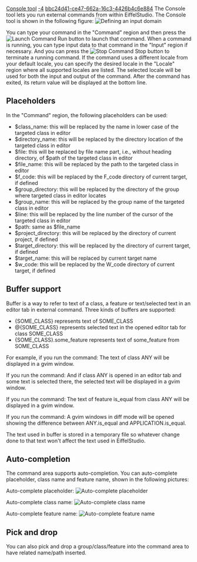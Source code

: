 [[Property:title|Console tool]]
[[Property:weight|-4]]
[[Property:uuid|bbc24d41-ce47-662a-16c3-4426b4c6e884]]
The Console tool lets you run external commands from within EiffelStudio. The Console tool is shown in the following figure: 
[[Image:console1|Defining an input domain]]  

You can type your command in the "Command" region and then press the  [[Image:metrics-tool--debug-run-icon|Launch Command]]  Run button to launch that command. When a command is running, you can type input data to that command in the "Input" region if necessary. And you can press the  [[Image:metrics-tool--debug-stop-icon|Stop Command]]  Stop button to terminate a running command. If the command uses a different locale from your default locale, you can specify the desired locale in the "Locale" region where all supported locales are listed. The selected locale will be used for both the input and output of the command. After the command has exited, its return value will be displayed at the bottom line. 

==Placeholders==

In the "Command" region, the following placeholders can be used: 
* $class_name: this will be replaced by the name in lower case of the targeted class in editor
* $directory_name: this will be replaced by the directory location of the targeted class in editor
* $file: this will be replaced by file name part, i.e., without heading directory, of $path of the targeted class in editor
* $file_name: this will be replaced by the path to the targeted class in editor
* $f_code: this will be replaced by the F_code directory of current target, if defined
* $group_directory: this will be replaced by the directory of the group where targeted class in editor locates
* $group_name: this will be replaced by the group name of the targeted class in editor
* $line: this will be replaced by the line number of the cursor of the targeted class in editor
* $path: same as $file_name
* $project_directory: this will be replaced by the directory of current project, if defined
* $target_directory: this will be replaced by the directory of current target, if defined
* $target_name: this will be replaced by current target name
* $w_code: this will be replaced by the W_code directory of current target, if defined

==Buffer support==

Buffer is a way to refer to text of a class, a feature or text/selected text in an editor tab in external command. Three kinds of buffers are supported:
* {<eiffel>SOME_CLASS</eiffel>} represents text of <eiffel>SOME_CLASS</eiffel>
* @{<eiffel>SOME_CLASS</eiffel>} represents selected text in the opened editor tab for class <eiffel>SOME_CLASS</eiffel>
* {<eiffel>SOME_CLASS</eiffel>}.<eiffel>some_feature</eiffel> represents text of <eiffel>some_feature</eiffel> from <eiffel>SOME_CLASS</eiffel>

For example, if you run the command: 
{{note| gvim {<eiffel>ANY</eiffel>} }}
The text of class <eiffel>ANY</eiffel> will be displayed in a gvim window. 

If you run the command: 
{{note| gvim @{<eiffel>ANY</eiffel>} }}
And if class <eiffel>ANY</eiffel> is opened in an editor tab and some text is selected there, the selected text will be displayed in a gvim window. 

If you run the command: 
{{note| gvim @{<eiffel>ANY</eiffel>}.<eiffel>is_equal</eiffel> }}
The text of feature <eiffel>is_equal</eiffel> from class <eiffel>ANY</eiffel> will be displayed in a gvim window. 

If you run the command: 
{{note| gvim -d {<eiffel>ANY</eiffel>}.<eiffel>is_equal</eiffel> {<eiffel>APPLICATION</eiffel>}.<eiffel>is_equal</eiffel> }}
A gvim windows in diff mode will be opened showing the difference between <eiffel>ANY</eiffel>.<eiffel>is_equal</eiffel> and <eiffel>APPLICATION</eiffel>.<eiffel>is_equal</eiffel>. 

The text used in buffer is stored in a temporary file so whatever change done to that text won't affect the text used in EiffelStudio. 

==Auto-completion==

The command area supports auto-completion. You can auto-complete placeholder, class name and feature name, shown in the following pictures:

Auto-complete placeholder:  [[Image:console-auto1|Auto-complete placeholder]]  

Auto-complete class name:  [[Image:console-auto2|Auto-complete class name]]  

Auto-complete feature name:  [[Image:console-auto3|Auto-complete feature name]]  

==Pick and drop==

You can also pick and drop a group/class/feature into the command area to have related name/path inserted.

{{seealso|<br/>
[[External commands editor dialog|External commands Editor dialog]]  }}




